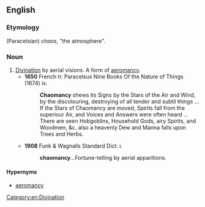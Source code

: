 ==English==

===Etymology===
{{etyl|grc|en}} (Paracelsian) ''chaos'', "the atmosphere".

===Noun===
{{en-noun|-}}

# [[divination|Divination]] by aerial visions. A form of [[aeromancy]].
#* '''1650''' French tr. Paracelsus Nine Books Of the Nature of Things (1674) ix.
#*: '''Chaomancy''' shews its Signs by the Stars of the Air and Wind, by the discolouring, destroying of all tender and subtil things ... If the Stars of Chaomancy are moved, Spirits fall from the superiour Air, and Voices and Answers were often heard ... There are seen Hobgoblins, Household Gods, airy Spirits, and Woodmen, &c. also a heavenly Dew and Manna falls upon Trees and Herbs.
#* '''1908''' Funk & Wagnalls Standard Dict. i.
#*: '''chaomancy'''...Fortune-telling by aerial apparitions.

====Hypernyms====
* [[aeromancy]]

[[Category:en:Divination]]